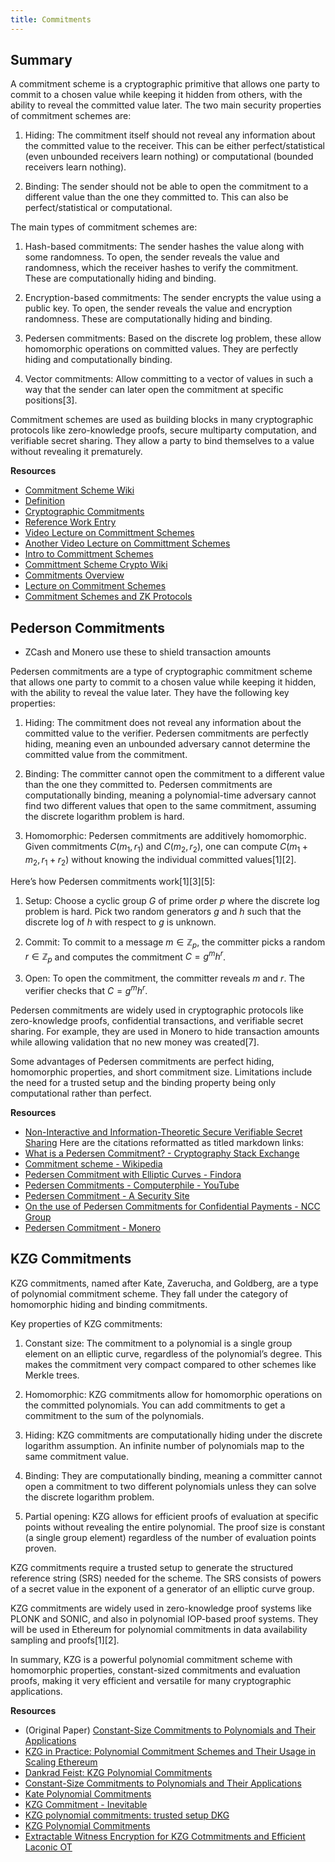 ```yaml
---
title: Commitments
---
```


## Summary

A commitment scheme is a cryptographic primitive that allows one party to commit to a chosen value while keeping it hidden from others, with the ability to reveal the committed value later. The two main security properties of commitment schemes are:

1. Hiding: The commitment itself should not reveal any information about the committed value to the receiver. This can be either perfect/statistical (even unbounded receivers learn nothing) or computational (bounded receivers learn nothing).

2. Binding: The sender should not be able to open the commitment to a different value than the one they committed to. This can also be perfect/statistical or computational.

The main types of commitment schemes are:

1. Hash-based commitments: The sender hashes the value along with some randomness. To open, the sender reveals the value and randomness, which the receiver hashes to verify the commitment. These are computationally hiding and binding.

2. Encryption-based commitments: The sender encrypts the value using a public key. To open, the sender reveals the value and encryption randomness. These are computationally hiding and binding.

3. Pedersen commitments: Based on the discrete log problem, these allow homomorphic operations on committed values. They are perfectly hiding and computationally binding.

4. Vector commitments: Allow committing to a vector of values in such a way that the sender can later open the commitment at specific positions[3].

Commitment schemes are used as building blocks in many cryptographic protocols like zero-knowledge proofs, secure multiparty computation, and verifiable secret sharing. They allow a party to bind themselves to a value without revealing it prematurely.

**Resources**

- [Commitment Scheme Wiki](https://en.wikipedia.org/wiki/Commitment_scheme)
- [Definition](https://cseweb.ucsd.edu/classes/fa19/cse206A-a/LecCommit.pdf)
- [Cryptographic Commitments](https://findora.org/faq/techniques/cryptographic-commitments/)
- [Reference Work Entry](https://link.springer.com/referenceworkentry/10.1007/978-1-4419-5906-5_239)
- [Video Lecture on Committment Schemes](https://www.youtube.com/watch?v=kQC4gesed0k)
- [Another Video Lecture on Committment Schemes](https://www.youtube.com/watch?v=IkNZWJFcfcU)
- [Intro to Committment Schemes](https://blockdoc.substack.com/p/an-introduction-to-commitment-schemes)
- [Committment Scheme Crypto Wiki](https://cryptography.fandom.com/wiki/Commitment_scheme)
- [Commitments Overview](https://www.redshiftzero.com/post/commitments/)
- [Lecture on Commitment Schemes](https://piazza.com/class_profile/get_resource/iiauye4zvj2hu/inhhhsyt9x74kl)
- [Commitment Schemes and ZK Protocols](https://homepages.cwi.nl/~schaffne/courses/crypto/2014/papers/ComZK08.pdf)

## Pederson Commitments 

- ZCash and Monero use these to shield transaction amounts

Pedersen commitments are a type of cryptographic commitment scheme that allows one party to commit to a chosen value while keeping it hidden, with the ability to reveal the value later. They have the following key properties:

1. Hiding: The commitment does not reveal any information about the committed value to the verifier. Pedersen commitments are perfectly hiding, meaning even an unbounded adversary cannot determine the committed value from the commitment.

2. Binding: The committer cannot open the commitment to a different value than the one they committed to. Pedersen commitments are computationally binding, meaning a polynomial-time adversary cannot find two different values that open to the same commitment, assuming the discrete logarithm problem is hard.

3. Homomorphic: Pedersen commitments are additively homomorphic. Given commitments $C(m_1, r_1)$ and $C(m_2, r_2)$, one can compute $C(m_1 + m_2, r_1 + r_2)$ without knowing the individual committed values[1][2].

Here's how Pedersen commitments work[1][3][5]:

1. Setup: Choose a cyclic group $G$ of prime order $p$ where the discrete log problem is hard. Pick two random generators $g$ and $h$ such that the discrete log of $h$ with respect to $g$ is unknown.

2. Commit: To commit to a message $m \in \mathbb{Z}_p$, the committer picks a random $r \in \mathbb{Z}_p$ and computes the commitment $C = g^m h^r$.

3. Open: To open the commitment, the committer reveals $m$ and $r$. The verifier checks that $C = g^m h^r$.

Pedersen commitments are widely used in cryptographic protocols like zero-knowledge proofs, confidential transactions, and verifiable secret sharing. For example, they are used in Monero to hide transaction amounts while allowing validation that no new money was created[7].

Some advantages of Pedersen commitments are perfect hiding, homomorphic properties, and short commitment size. Limitations include the need for a trusted setup and the binding property being only computational rather than perfect.

**Resources**

- [Non-Interactive and Information-Theoretic Secure Verifiable Secret Sharing](https://link.springer.com/chapter/10.1007/3-540-46766-1_9)
Here are the citations reformatted as titled markdown links:
- [What is a Pedersen Commitment? - Cryptography Stack Exchange](https://crypto.stackexchange.com/questions/64437/what-is-a-pedersen-commitment)
- [Commitment scheme - Wikipedia](https://en.wikipedia.org/wiki/Commitment_scheme)
- [Pedersen Commitment with Elliptic Curves - Findora](https://findora.org/faq/crypto/pedersen-commitment-with-elliptic-curves/)
- [Pedersen Commitments - Computerphile - YouTube](https://www.youtube.com/watch?v=J9SOk9dIOCk)
- [Pedersen Commitment - A Security Site](https://asecuritysite.com/encryption/ped)
- [On the use of Pedersen Commitments for Confidential Payments - NCC Group](https://research.nccgroup.com/2021/06/15/on-the-use-of-pedersen-commitments-for-confidential-payments/)
- [Pedersen Commitment - Monero](https://www.getmonero.org/resources/moneropedia/pedersen-commitment.html)
    

## KZG Commitments

KZG commitments, named after Kate, Zaverucha, and Goldberg, are a type of polynomial commitment scheme. They fall under the category of homomorphic hiding and binding commitments.

Key properties of KZG commitments:

1. Constant size: The commitment to a polynomial is a single group element on an elliptic curve, regardless of the polynomial's degree. This makes the commitment very compact compared to other schemes like Merkle trees.

2. Homomorphic: KZG commitments allow for homomorphic operations on the committed polynomials. You can add commitments to get a commitment to the sum of the polynomials.

3. Hiding: KZG commitments are computationally hiding under the discrete logarithm assumption. An infinite number of polynomials map to the same commitment value.

4. Binding: They are computationally binding, meaning a committer cannot open a commitment to two different polynomials unless they can solve the discrete logarithm problem.

5. Partial opening: KZG allows for efficient proofs of evaluation at specific points without revealing the entire polynomial. The proof size is constant (a single group element) regardless of the number of evaluation points proven.

KZG commitments require a trusted setup to generate the structured reference string (SRS) needed for the scheme. The SRS consists of powers of a secret value in the exponent of a generator of an elliptic curve group.

KZG commitments are widely used in zero-knowledge proof systems like PLONK and SONIC, and also in polynomial IOP-based proof systems. They will be used in Ethereum for polynomial commitments in data availability sampling and proofs[1][2].

In summary, KZG is a powerful polynomial commitment scheme with homomorphic properties, constant-sized commitments and evaluation proofs, making it very efficient and versatile for many cryptographic applications.

**Resources**

- (Original Paper) [Constant-Size Commitments to Polynomials and Their Applications](https://link.springer.com/chapter/10.1007/978-3-642-17373-8_11)
- [KZG in Practice: Polynomial Commitment Schemes and Their Usage in Scaling Ethereum](https://scroll.io/blog/kzg)
- [Dankrad Feist: KZG Polynomial Commitments](https://dankradfeist.de/ethereum/2020/06/16/kate-polynomial-commitments.html)
- [Constant-Size Commitments to Polynomials and Their Applications](https://www.iacr.org/archive/asiacrypt2010/6477178/6477178.pdf)
- [Kate Polynomial Commitments](https://risencrypto.github.io/Kate/)  
- [KZG Commitment - Inevitable](https://inevitableeth.com/home/concepts/kzg-commitment)
- [KZG polynomial commitments: trusted setup DKG](https://alinush.github.io/2020/05/06/kzg-polynomial-commitments.html)
- [KZG Polynomial Commitments](https://blog.subspace.network/kzg-polynomial-commitments-cd64af8ec868?gi=9bcd7aaa6634)
- [Extractable Witness Encryption for KZG Cotmmitments and Efficient Laconic OT](https://eprint.iacr.org/2024/264)




